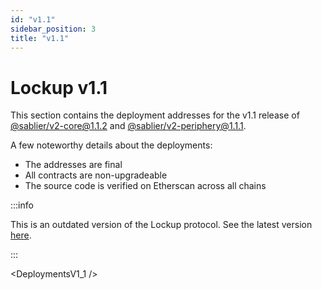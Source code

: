 ```yaml
---
id: "v1.1"
sidebar_position: 3
title: "v1.1"
---
```



# Lockup v1.1

This section contains the deployment addresses for the v1.1 release of [@sablier/v2-core@1.1.2][v2-core] and
[@sablier/v2-periphery@1.1.1][v2-periphery].

[v2-core]: https://npmjs.com/package/@sablier/v2-core/v/1.1.2
[v2-periphery]: https://npmjs.com/package/@sablier/v2-periphery/v/1.1.1

A few noteworthy details about the deployments:

- The addresses are final
- All contracts are non-upgradeable
- The source code is verified on Etherscan across all chains

:::info

This is an outdated version of the Lockup protocol. See the latest version [here](/guides/lockup/deployments).

:::

<DeploymentsV1_1 />
